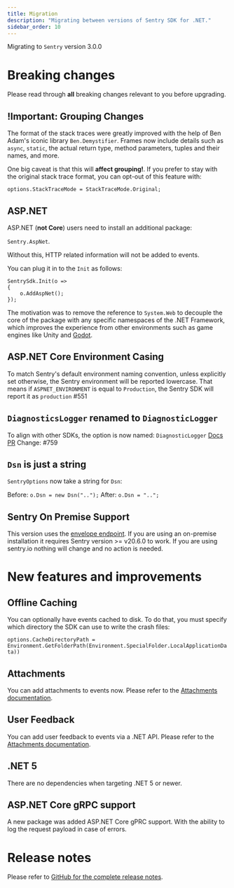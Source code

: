```yaml
---
title: Migration
description: "Migrating between versions of Sentry SDK for .NET."
sidebar_order: 10
---
```


<Note>

Migrating to `Sentry` version 3.0.0

</Note>

# Breaking changes

Please read through **all** breaking changes relevant to you before upgrading.

## !Important: Grouping Changes

The format of the stack traces were greatly improved with the help of Ben Adam's iconic library `Ben.Demystifier`. Frames now include details such as `async`, `static`, the actual return type, method parameters, tuples and their names, and more.

One big caveat is that this will **affect grouping!**. If you prefer to stay with the original stack trace format, you can opt-out of this feature with:

```
options.StackTraceMode = StackTraceMode.Original;
```

## ASP.NET

ASP.NET (**not Core**) users need to install an additional package:

`Sentry.AspNet`.

Without this, HTTP related information will not be added to events.

You can plug it in to the `Init` as follows:
```
SentrySdk.Init(o =>
{
    o.AddAspNet();
});
```

The motivation was to remove the reference to `System.Web` to decouple the core of the package with any specific namespaces of the .NET Framework, which improves the experience from other environments such as game engines like Unity and [Godot](https://gatomalo.dev/blog/2020/03/21/error-monitoring-godot-sentry/#android).

## ASP.NET Core Environment Casing

To match Sentry's default environment naming convention, unless explicitly set otherwise, the Sentry environment will be reported lowercase. That means if `ASPNET_ENVIRONMENT` is equal to `Production`, the Sentry SDK will report it as `production` #551

## `DiagnosticsLogger` renamed to `DiagnosticLogger`

To align with other SDKs, the option is now named: `DiagnosticLogger`
[Docs PR](https://github.com/getsentry/sentry-docs/pull/2945) Change: #759

## `Dsn` is just a string

`SentryOptions` now take a string for `Dsn`:

Before: `o.Dsn = new Dsn("..");`
After: `o.Dsn = "..";`

## Sentry On Premise Support

This version uses the [envelope endpoint](https://develop.sentry.dev/sdk/envelopes/). If you are using an on-premise installation it requires Sentry version >= v20.6.0 to work. If you are using sentry.io nothing will change and no action is needed.

# New features and improvements

## Offline Caching

You can optionally have events cached to disk.
To do that, you must specify which directory the SDK can use to write the crash files:

`options.CacheDirectoryPath = Environment.GetFolderPath(Environment.SpecialFolder.LocalApplicationData))`

## Attachments

You can add attachments to events now. Please refer to the [Attachments documentation](/enriching-events/attachments/).

## User Feedback

You can add user feedback to events via a .NET API. Please refer to the [Attachments documentation](/enriching-events/user-feedback/).

## .NET 5

There are no dependencies when targeting .NET 5 or newer.

## ASP.NET Core gRPC support

A new package was added ASP.NET Core gPRC support. With the ability to log the request payload in case of errors.

# Release notes

Please refer to [GitHub for the complete release notes](https://github.com/getsentry/sentry-dotnet/releases/tag/3.0.0).
